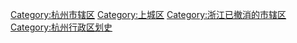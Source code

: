 {{Catmore|江干区}}
[[Category:杭州市辖区|Category:杭州市辖区]]
[[Category:上城区|Category:上城区]]
[[Category:浙江已撤消的市辖区|Category:浙江已撤消的市辖区]]
[[Category:杭州行政区划史|Category:杭州行政区划史]]